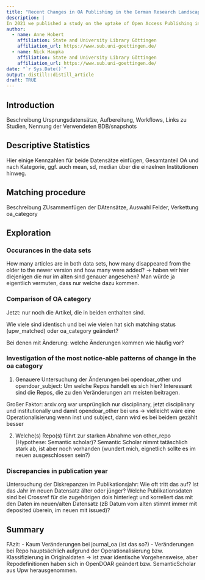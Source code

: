 ```yaml
---
title: "Recent Changes in OA Publishing in the German Research Landscape"
description: |
In 2021 we published a study on the uptake of Open Access Publishing in the German research landscape, which was based on data from mid-2019. At the end of 2021 we updated the dataset and performed a statistical analysis of variations of OA shares of the investigated institutions. In this post, we compare both datasets and explore the differences with respect to the OA status of publications.
author:
  - name: Anne Hobert 
    affiliation: State and University Library Göttingen
    affiliation_url: https://www.sub.uni-goettingen.de/
  - name: Nick Haupka
    affiliation: State and University Library Göttingen
    affiliation_url: https://www.sub.uni-goettingen.de/
date: "`r Sys.Date()`"
output: distill::distill_article
draft: TRUE
---
```


## Introduction
<!-- Anne -->
Beschreibung Ursprungsdatensätze, Aufbereitung, Workflows, Links zu Studien, Nennung der Verwendeten BDB/snapshots

## Descriptive Statistics
<!-- Anne -->
Hier einige Kennzahlen für beide Datensätze einfügen, Gesamtanteil OA und nach Kategorie, ggf. auch mean, sd, median über die einzelnen Institutionen hinweg.

## Matching procedure
<!-- Nick -->

Beschreibung ZUsammenfügen der DAtensätze, Auswahl Felder, Verkettung oa_category

## Exploration

### Occurances in the data sets
<!-- Nick -->
How many articles are in both data sets, how many disappeared from the older to the newer version and how many were added?
 -> haben wir hier diejenigen die nur im alten sind genauer angesehen? Man würde ja eigentlich vermuten, dass nur welche dazu kommen.

### Comparison of OA category
<!-- Nick -->
Jetzt: nur noch die Artikel, die in beiden enthalten sind.

Wie viele sind identisch und bei wie vielen hat sich matching status (upw_matched) oder oa_category geändert?

Bei denen mit Änderung: welche Änderungen kommen wie häufig vor?

### Investigation of the most notice-able patterns of change in the oa category
<!-- Nick, Anne -->

1) Genauere Untersuchung der Änderungen bei opendoar_other und opendoar_subject: Um welche Repos handelt es sich hier? Interessant 
 sind die Repos, die zu den Veränderungen am meisten beitragen.
 
 Großer Faktor: arxiv.org war ursprünglich nur disciplinary, jetzt disciplinary und institutionally und damit opendoar_other bei uns -> vielleicht wäre eine Operationalisierung wenn inst und subject, dann wird es bei beidem gezählt besser

 2) Welche(s) Repo(s) führt zur starken Abnahme von other_repo (Hypothese: Semantic scholar)? Semantic Scholar nimmt tatäschlich stark ab, ist aber noch vorhanden (wundert mich, eignetlich sollte es im neuen ausgeschlossen sein?)


### Discrepancies in publication year
<!-- Nick, Anne -->
 Untersuchung der Diskrepanzen im Publikationsjahr: Wie oft tritt das auf? Ist das Jahr im neuen Datensatz älter oder jünger? Welche Publikationsdaten sind bei Crossref für die  zugehörigen dois hinterlegt und korreliert das mit den Daten im neuen/alten Datensatz (zB Datum vom alten stimmt immer mit deposited überein, im neuen mit issued)?
 
 
## Summary
<!-- Anne -->
FAzit: 
- Kaum Veränderungen bei journal_oa (ist das so?)
- Veränderungen bei Repo hauptsächlich aufgrund der Operationalisierung bzw. Klassifizierung in Originaldaten -> ist zwar identische Vorgehensweise, aber Repodefinitionen haben sich in OpenDOAR geändert bzw. SemanticScholar aus Upw herausgenommen.






